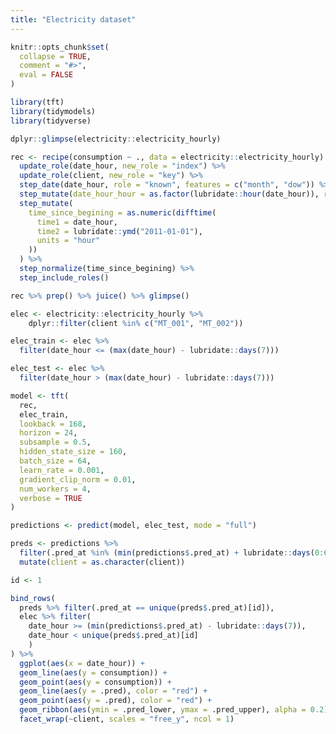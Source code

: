 ```yaml
---
title: "Electricity dataset"
---
```


```r
knitr::opts_chunk$set(
  collapse = TRUE,
  comment = "#>",
  eval = FALSE
)
```

```r
library(tft)
library(tidymodels)
library(tidyverse)
```

```r
dplyr::glimpse(electricity::electricity_hourly)
```

```r
rec <- recipe(consumption ~ ., data = electricity::electricity_hourly) %>% 
  update_role(date_hour, new_role = "index") %>% 
  update_role(client, new_role = "key") %>% 
  step_date(date_hour, role = "known", features = c("month", "dow")) %>% 
  step_mutate(date_hour_hour = as.factor(lubridate::hour(date_hour)), role = "known") %>% 
  step_mutate(
    time_since_begining = as.numeric(difftime(
      time1 = date_hour, 
      time2 = lubridate::ymd("2011-01-01"), 
      units = "hour"
    ))
  ) %>% 
  step_normalize(time_since_begining) %>% 
  step_include_roles()
```

```r
rec %>% prep() %>% juice() %>% glimpse()
```

```r
elec <- electricity::electricity_hourly %>% 
    dplyr::filter(client %in% c("MT_001", "MT_002"))

elec_train <- elec %>% 
  filter(date_hour <= (max(date_hour) - lubridate::days(7)))

elec_test <- elec %>% 
  filter(date_hour > (max(date_hour) - lubridate::days(7)))
```


```r
model <- tft(
  rec, 
  elec_train, 
  lookback = 168, 
  horizon = 24, 
  subsample = 0.5,
  hidden_state_size = 160, 
  batch_size = 64, 
  learn_rate = 0.001, 
  gradient_clip_norm = 0.01,
  num_workers = 4,
  verbose = TRUE
)
```
```r
predictions <- predict(model, elec_test, mode = "full")

preds <- predictions %>% 
  filter(.pred_at %in% (min(predictions$.pred_at) + lubridate::days(0:6))) %>% 
  mutate(client = as.character(client))

id <- 1

bind_rows(
  preds %>% filter(.pred_at == unique(preds$.pred_at)[id]), 
  elec %>% filter(
    date_hour >= (min(predictions$.pred_at) - lubridate::days(7)),
    date_hour < unique(preds$.pred_at)[id]
    )
) %>% 
  ggplot(aes(x = date_hour)) +
  geom_line(aes(y = consumption)) +
  geom_point(aes(y = consumption)) +
  geom_line(aes(y = .pred), color = "red") +
  geom_point(aes(y = .pred), color = "red") +
  geom_ribbon(aes(ymin = .pred_lower, ymax = .pred_upper), alpha = 0.2) +
  facet_wrap(~client, scales = "free_y", ncol = 1)
```

